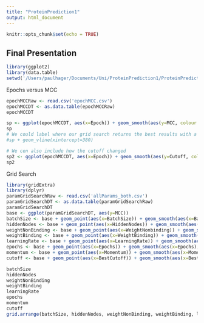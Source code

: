 ```yaml
---
title: "ProteinPrediction1"
output: html_document
---
```


```r
knitr::opts_chunk$set(echo = TRUE)
```

## Final Presentation

```r
library(ggplot2)
library(data.table)
setwd('/Users/paulhager/Documents/Uni/ProteinPrediction1/ProteinPrediction1/')
```

Epochs versus MCC

```r
epochMCCRaw <- read.csv('epochMCC.csv')
epochMCCDT <- as.data.table(epochMCCRaw)
epochMCCDT

sp <- ggplot(epochMCCDT, aes(x=Epoch)) + geom_smooth(aes(y=MCC, colour = "MCC"), show.legend = FALSE) 
sp
# We could label where our grid search returns the best results with a vline, but it may be easier to just explain without
#sp + geom_vline(xintercept=380)

# We cen also include how the cutoff changed
sp2 <- ggplot(epochMCCDT, aes(x=Epoch)) + geom_smooth(aes(y=Cutoff, colour = "Cutoff"), show.legend = FALSE)
sp2

```

Grid Search

```r
library(gridExtra)
library(dplyr) 
paramGridSearchRaw <- read.csv('allParams_both.csv')
paramGridSearchDT <- as.data.table(paramGridSearchRaw)
paramGridSearchDT
base <- ggplot(paramGridSearchDT, aes(y=MCC))
batchSize <- base + geom_point(aes(x=BatchSize)) + geom_smooth(aes(x=BatchSize),method="lm")
hiddenNodes <- base + geom_point(aes(x=HiddenNodes)) + geom_smooth(aes(x=HiddenNodes),method="lm")
weightNonBinding <- base + geom_point(aes(x=WeightNonbinding)) + geom_smooth(aes(x=WeightNonbinding),method="lm")
weightBinding <- base + geom_point(aes(x=WeightBinding)) + geom_smooth(aes(x=WeightBinding), method="lm")
learningRate <- base + geom_point(aes(x=LearningRate)) + geom_smooth(aes(x=LearningRate), method="lm")
epochs <- base + geom_point(aes(x=Epochs)) + geom_smooth(aes(x=Epochs), method="lm")
momentum <- base + geom_point(aes(x=Momentum)) + geom_smooth(aes(x=Momentum), method="lm")
cutoff <- base + geom_point(aes(x=BestCutoff)) + geom_smooth(aes(x=BestCutoff), method="lm")

batchSize
hiddenNodes
weightNonBinding
weightBinding
learningRate
epochs
momentum
cutoff
grid.arrange(batchSize, hiddenNodes, weightNonBinding, weightBinding, learningRate, epochs, momentum, cutoff)
```